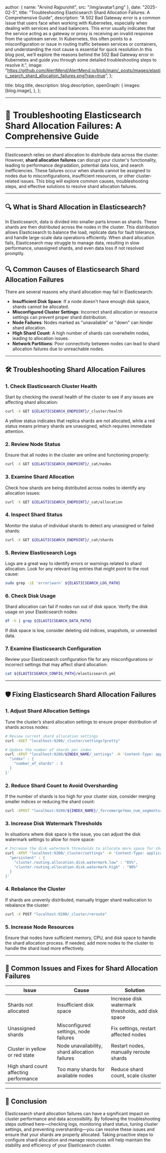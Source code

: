 
  author: { name: "Arvind Rajpurohit", src: "/img/avatar1.png" },
  date: "2025-02-5",
  title: "Troubleshooting Elasticsearch Shard Allocation Failures: A Comprehensive Guide",
  description:
    "A 502 Bad Gateway error is a common issue that users face when working with Kubernetes, especially when dealing with services and load balancers. This error usually indicates that the service acting as a gateway or proxy is receiving an invalid response from the upstream server. In Kubernetes, this often points to a misconfiguration or issue in routing traffic between services or containers, and understanding the root cause is essential for quick resolution.In this blog post, we’ll explore the reasons behind the 502 Bad Gateway error in Kubernetes and guide you through some detailed troubleshooting steps to resolve it.",
  image:
    "https://github.com/AlertMend/AlertMend.io/blob/main/_posts/images/elastic_search_shard_allocation_failures.png?raw=true",
};

  title: blog.title,
  description: blog.description,
  openGraph: {
    images: [blog.image],
  },
};




---
# 🚨 **Troubleshooting Elasticsearch Shard Allocation Failures: A Comprehensive Guide**
---


Elasticsearch relies on shard allocation to distribute data across the cluster. However, **shard allocation failures** can disrupt your cluster's functionality, leading to performance degradation, potential data loss, and search inefficiencies. These failures occur when shards cannot be assigned to nodes due to misconfigurations, insufficient resources, or other cluster-related issues. This blog will explore common causes, troubleshooting steps, and effective solutions to resolve shard allocation failures.

---

## 🔍 **What is Shard Allocation in Elasticsearch?**
In Elasticsearch, data is divided into smaller parts known as shards. These shards are then distributed across the nodes in the cluster. This distribution allows Elasticsearch to balance the load, replicate data for fault tolerance, and handle large-scale data operations efficiently. When shard allocation fails, Elasticsearch may struggle to manage data, resulting in slow performance, unassigned shards, and even data loss if not resolved promptly.

## 🔍 **Common Causes of Elasticsearch Shard Allocation Failures**

There are several reasons why shard allocation may fail in Elasticsearch:
- **Insufficient Disk Space**: If a node doesn't have enough disk space, shards cannot be allocated.
- **Misconfigured Cluster Settings**: Incorrect shard allocation or resource settings can prevent proper shard distribution.
- **Node Failures**: Nodes marked as "unavailable" or "down" can hinder shard allocation.
- **High Shard Count**: A high number of shards can overwhelm nodes, leading to allocation issues.
- **Network Partitions**: Poor connectivity between nodes can lead to shard allocation failures due to unreachable nodes.

---

## 🛠️ **Troubleshooting Shard Allocation Failures**

### 1. **Check Elasticsearch Cluster Health**
Start by checking the overall health of the cluster to see if any issues are affecting shard allocation:
```bash
curl -X GET ${ELASTICSEARCH_ENDPOINT}/_cluster/health
```
A yellow status indicates that replica shards are not allocated, while a red status means primary shards are unassigned, which requires immediate attention.

### 2. **Review Node Status**
Ensure that all nodes in the cluster are online and functioning properly:
```bash
curl -X GET ${ELASTICSEARCH_ENDPOINT}/_cat/nodes
```

### 3. **Examine Shard Allocation**
Check how shards are being distributed across nodes to identify any allocation issues:
```bash
curl -X GET ${ELASTICSEARCH_ENDPOINT}/_cat/allocation
```

### 4. **Inspect Shard Status**
Monitor the status of individual shards to detect any unassigned or failed shards:
```bash
curl -X GET ${ELASTICSEARCH_ENDPOINT}/_cat/shards
```

### 5. **Review Elasticsearch Logs**
Logs are a great way to identify errors or warnings related to shard allocation. Look for any relevant log entries that might point to the root cause:
```bash
sudo grep -iE 'error|warn' ${ELASTICSEARCH_LOG_PATH}
```

### 6. **Check Disk Usage**
Shard allocation can fail if nodes run out of disk space. Verify the disk usage on your Elasticsearch nodes:
```bash
df -h | grep ${ELASTICSEARCH_DATA_PATH}
```
If disk space is low, consider deleting old indices, snapshots, or unneeded data.

### 7. **Examine Elasticsearch Configuration**
Review your Elasticsearch configuration file for any misconfigurations or incorrect settings that may affect shard allocation:
```bash
cat ${ELASTICSEARCH_CONFIG_PATH}/elasticsearch.yml
```

---

## 🛡️ **Fixing Elasticsearch Shard Allocation Failures**

### 1. **Adjust Shard Allocation Settings**
Tune the cluster’s shard allocation settings to ensure proper distribution of shards across nodes:
```bash
# Review current shard allocation settings
curl -XGET "localhost:9200/_cluster/settings?pretty"

# Update the number of shards per index
curl -XPUT "localhost:9200/$INDEX_NAME/_settings" -H 'Content-Type: application/json' -d '{
  "index" : {
    "number_of_shards" : 5
  }
}'
```
### 2. **Reduce Shard Count to Avoid Oversharding**
If the number of shards is too high for your cluster size, consider merging smaller indices or reducing the shard count:
```bash
curl -XPOST "localhost:9200/${INDEX_NAME}/_forcemerge?max_num_segments=1"
```

### 3. **Increase Disk Watermark Thresholds**
In situations where disk space is the issue, you can adjust the disk watermark settings to allow for more space:
```bash
# Increase the disk watermark thresholds to allocate more space for shards
curl -XPUT "localhost:9200/_cluster/settings" -H 'Content-Type: application/json' -d '{
  "persistent" : {
    "cluster.routing.allocation.disk.watermark.low" : "85%",
    "cluster.routing.allocation.disk.watermark.high" : "90%"
  }
}'
```

### 4. **Rebalance the Cluster**
If shards are unevenly distributed, manually trigger shard reallocation to rebalance the cluster:
```bash
curl -X POST "localhost:9200/_cluster/reroute"
```

### 5. **Increase Node Resources**
Ensure that nodes have sufficient memory, CPU, and disk space to handle the shard allocation process. If needed, add more nodes to the cluster to handle the shard load more effectively.

---

## 🔄 **Common Issues and Fixes for Shard Allocation Failures**

| **Issue**                              | **Cause**                                      | **Solution**                                      |
|----------------------------------------|------------------------------------------------|---------------------------------------------------|
| Shards not allocated                   | Insufficient disk space                        | Increase disk watermark thresholds, add disk space|
| Unassigned shards                      | Misconfigured settings, node failures          | Fix settings, restart affected nodes              |
| Cluster in yellow or red state         | Node unavailability, shard allocation failures | Restart nodes, manually reroute shards            |
| High shard count affecting performance | Too many shards for available nodes            | Reduce shard count, scale cluster                 |

---

## 🚀 **Conclusion**

Elasticsearch shard allocation failures can have a significant impact on cluster performance and data accessibility. By following the troubleshooting steps outlined here—checking logs, monitoring shard status, tuning cluster settings, and preventing oversharding—you can resolve these issues and ensure that your shards are properly allocated. Taking proactive steps to configure shard allocation and manage resources will help maintain the stability and efficiency of your Elasticsearch cluster.